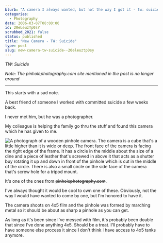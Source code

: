 ```yaml
---
blurb: "A camera I always wanted, but not the way I got it - tw: suicide"
categories:
  - Photography
date: 2006-03-07T00:00:00
id: 20eLeuzTp0sY
scrubbed_2021: false
status: published
title: "New Camera - TW: Suicide"
type: post
slug: new-camera-tw-suicide--20eleuztp0sy
---
```


_TW: Suicide_

_Note: The pinholephotography&period;com site mentioned in the post is no longer around_

---

This starts with a sad note. 

A best friend of someone I worked with committed suicide a few weeks back. 

I never met him, but he was a photographer. 

My colleague is helping the family go thru the stuff and found this camera which he has given to me.


<Img src="pinhole_camera_20060307_223000a.jpg" alt="A photograph of a wooden pinhole camera. The camera is a cube that's a little higher than it is wide or deep. The front face of the camera is facing the right edge of the frame. It has a circle in the middle about the size of a dine and a piece of leather that's screwed in above it that acts as a shutter buy rotating it up and down in front of the pinhole which is cut in the middle of the circle. There is also a small circle on the side face of the camera that's screw hole for a tripod mount." />

It's one of the ones from <strike>pinholephotography&period;com</strike>. 

I've always thought it would be cool to own one of these. Obviously, not the way I would have wanted to come by one, but I'm honored to have it. 

The camera shoots on 4x5 film and the pinhole was formed by marching metal so it should be about as sharp a pinhole as you can get. 

As long as it's been since I've messed with film, it's probably been double that since I've done anything 4x5. Should be a treat. I'll probably have to have someone else process it since I don't think I have access to 4x5 tanks anymore.